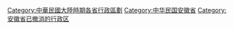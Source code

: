 [[Category:中華民國大陸時期各省行政區劃|Category:中華民國大陸時期各省行政區劃]]
[[Category:中华民国安徽省|Category:中华民国安徽省]]
[[Category:安徽省已撤消的行政区|Category:安徽省已撤消的行政区]]